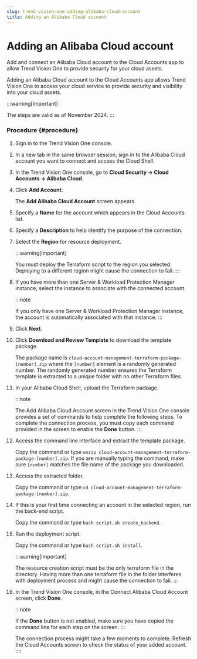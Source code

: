 ```yaml
---
slug: trend-vision-one-adding-alibaba-cloud-account
title: Adding an Alibaba Cloud account
---
```

# Adding an Alibaba Cloud account

Add and connect an Alibaba Cloud account to the Cloud Accounts app to allow Trend Vision One to provide security for your cloud assets.

Adding an Alibaba Cloud account to the Cloud Accounts app allows Trend Vision One to access your cloud service to provide security and visibility into your cloud assets.

:::warning[Important]

The steps are valid as of November 2024.
:::

### Procedure {#procedure}

1.  Sign in to the Trend Vision One console.

2.  In a new tab in the same browser session, sign in to the Alibaba Cloud account you want to connect and access the Cloud Shell.

3.  In the Trend Vision One console, go to **Cloud Security → Cloud Accounts → Alibaba Cloud**.

4.  Click **Add Account**.

    The **Add Alibaba Cloud Account** screen appears.

5.  Specify a **Name** for the account which appears in the Cloud Accounts list.

6.  Specify a **Description** to help identify the purpose of the connection.

7.  Select the **Region** for resource deployment.

    :::warning[Important]

    You must deploy the Terraform script to the region you selected. Deploying to a different region might cause the connection to fail.
    :::

8.  If you have more than one Server & Workload Protection Manager instance, select the instance to associate with the connected account.

    :::note

    If you only have one Server & Workload Protection Manager instance, the account is automatically associated with that instance.
    :::

9.  Click **Next**.

10. Click **Download and Review Template** to download the template package.

    The package name is `cloud-account-management-terraform-package-[number].zip` where the `[number]` element is a randomly generated number. The randomly generated number ensures the Terraform template is extracted to a unique folder with no other Terraform files.

11. In your Alibaba Cloud Shell, upload the Terraform package.

    :::note

    The Add Alibaba Cloud Account screen in the Trend Vision One console provides a set of commands to help complete the following steps. To complete the connection process, you must copy each command provided in the screen to enable the **Done** button.
    :::

12. Access the command line interface and extract the template package.

    Copy the command or type `unzip cloud-account-management-terraform-package-[number].zip`. If you are manually typing the command, make sure `[number]` matches the file name of the package you downloaded.

13. Access the extracted folder.

    Copy the command or type `cd cloud-account-management-terraform-package-[number].zip`.

14. If this is your first time connecting an account in the selected region, run the back-end script.

    Copy the command or type `bash script.sh create_backend`.

15. Run the deployment script.

    Copy the command or type `bash script.sh install`.

    :::warning[Important]

    The resource creation script must be the only terraform file in the directory. Having more than one terraform file in the folder interferes with deployment process and might cause the connection to fail.
    :::

16. In the Trend Vision One console, in the Connect Alibaba Cloud Account screen, click **Done**.

    :::note

    If the **Done** button is not enabled, make sure you have copied the command line for each step on the screen.
    :::

    The connection process might take a few moments to complete. Refresh the Cloud Accounts screen to check the status of your added account.
::::
